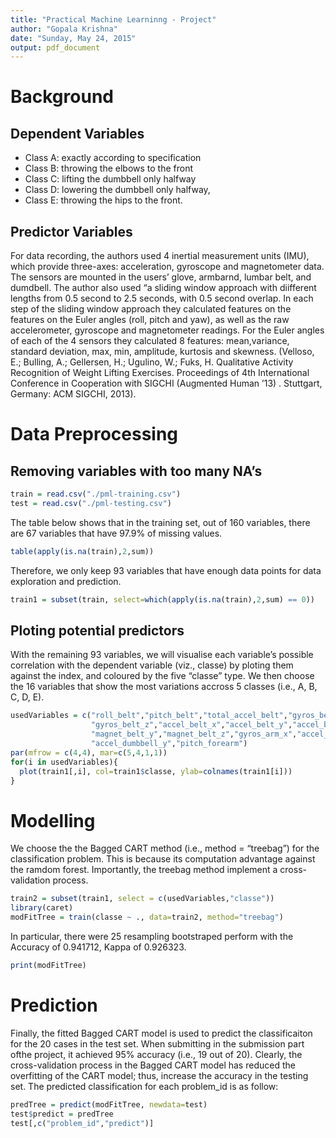 ```yaml
---
title: "Practical Machine Learninng - Project"
author: "Gopala Krishna"
date: "Sunday, May 24, 2015"
output: pdf_document
---
```


# Background
## Dependent Variables
- Class A: exactly according to specification
- Class B: throwing the elbows to the front
- Class C: lifting the dumbbell only halfway
- Class D: lowering the dumbbell only halfway,
- Class E: throwing the hips to the front.

## Predictor Variables
For data recording, the authors used 4 inertial measurement units (IMU), which provide three-axes: acceleration, gyroscope and magnetometer data. The sensors are mounted in the users' glove, armbarnd, lumbar belt, and dumdbell. The author also used "a sliding window approach with diifferent lengths from 0.5 second to 2.5 seconds, with 0.5 second overlap. In each step of the sliding window approach they calculated features on the features on the Euler angles (roll, pitch and yaw), as well as the raw accelerometer, gyroscope and magnetometer readings. For the Euler angles of each of the 4 sensors they calculated 8 features: mean,variance, standard deviation, max, min, amplitude, kurtosis and skewness. (Velloso, E.; Bulling, A.; Gellersen, H.; Ugulino, W.; Fuks, H. Qualitative Activity Recognition of Weight Lifting Exercises. Proceedings of 4th International Conference in Cooperation with SIGCHI (Augmented Human '13) . Stuttgart, Germany: ACM SIGCHI, 2013).

# Data Preprocessing
## Removing variables with too many NA's
```r
train = read.csv("./pml-training.csv")
test = read.csv("./pml-testing.csv")
```
The table below shows that in the training set, out of 160 variables, there are 67 variables that have 97.9% of missing values.
```r
table(apply(is.na(train),2,sum))
```
Therefore, we only keep 93 variables that have enough data points for data exploration and prediction.
```r
train1 = subset(train, select=which(apply(is.na(train),2,sum) == 0))
```
## Ploting potential predictors
With the remaining 93 variables, we will visualise each variable's possible correlation with the dependent variable (viz., classe) by ploting them against the index, and coloured by the five "classe" type. We then choose the 16 variables that show the most variations accross 5 classes (i.e., A, B, C, D, E).

```r
usedVariables = c("roll_belt","pitch_belt","total_accel_belt","gyros_belt_x","gyros_belt_y",
                  "gyros_belt_z","accel_belt_x","accel_belt_y","accel_belt_z","magnet_belt_x",
                  "magnet_belt_y","magnet_belt_z","gyros_arm_x","accel_dumbbell_x",
                  "accel_dumbbell_y","pitch_forearm")
par(mfrow = c(4,4), mar=c(5,4,1,1))
for(i in usedVariables){
  plot(train1[,i], col=train1$classe, ylab=colnames(train1[i]))
}
```

# Modelling
We choose the the Bagged CART method (i.e., method = "treebag") for the classification problem. This is because its computation advantage against the ramdom forest. Importantly, the treebag method implement a cross-validation process.
```r
train2 = subset(train1, select = c(usedVariables,"classe"))
library(caret)
modFitTree = train(classe ~ ., data=train2, method="treebag")
```
In particular, there were 25 resampling bootstraped perform with the Accuracy of 0.941712, Kappa of 0.926323.
```r
print(modFitTree)
```

# Prediction
Finally, the fitted Bagged CART model is used to predict the classificaiton for the 20 cases in the test set. When submitting in the submission part ofthe project, it achieved 95% accuracy (i.e., 19 out of 20). Clearly, the cross-validation process in the Bagged CART model has reduced the overfitting of the CART model; thus, increase the accuracy in the testing set. The predicted classification for each problem_id is as follow:
```r
predTree = predict(modFitTree, newdata=test)
test$predict = predTree
test[,c("problem_id","predict")]
```


